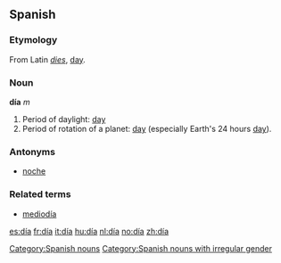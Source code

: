 ==Spanish==
===Etymology===
From Latin ''[[dies]]'', [[day]].

===Noun===
'''día''' ''m''

#Period of daylight: [[day]]
#Period of rotation of a planet: [[day]] (especially Earth's 24 hours [[day]]).

===Antonyms===
*[[noche]]

===Related terms===
*[[mediodía]]

[[Category:Spanish nouns]]
[[Category:Spanish nouns with irregular gender]]

[[es:día]]
[[fr:día]]
[[it:día]]
[[hu:día]]
[[nl:día]]
[[no:día]]
[[zh:día]]